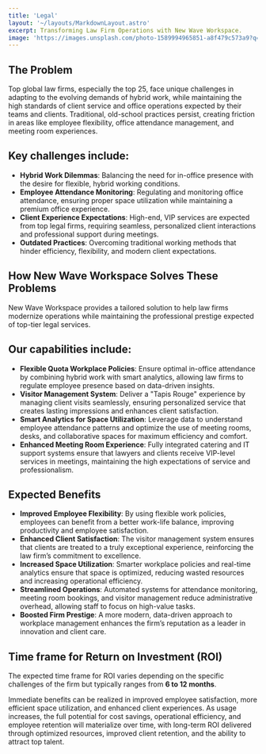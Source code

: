 ```yaml
---
title: 'Legal'
layout: '~/layouts/MarkdownLayout.astro'
excerpt: Transforming Law Firm Operations with New Wave Workspace.
image: 'https://images.unsplash.com/photo-1589994965851-a8f479c573a9?q=80&w=3870&auto=format&fit=crop&ixlib=rb-4.0.3&ixid=M3wxMjA3fDB8MHxwaG90by1wYWdlfHx8fGVufDB8fHx8fA%3D%3D'
---
```


## The Problem

Top global law firms, especially the top 25, face unique challenges in adapting to the evolving demands of hybrid work, while maintaining the high standards of client service and office operations expected by their teams and clients. Traditional, old-school practices persist, creating friction in areas like employee flexibility, office attendance management, and meeting room experiences.

## Key challenges include:

- **Hybrid Work Dilemmas**: Balancing the need for in-office presence with the desire for flexible, hybrid working conditions.
- **Employee Attendance Monitoring**: Regulating and monitoring office attendance, ensuring proper space utilization while maintaining a premium office experience.
- **Client Experience Expectations**: High-end, VIP services are expected from top legal firms, requiring seamless, personalized client interactions and professional support during meetings.
- **Outdated Practices**: Overcoming traditional working methods that hinder efficiency, flexibility, and modern client expectations.

## How New Wave Workspace Solves These Problems

New Wave Workspace provides a tailored solution to help law firms modernize operations while maintaining the professional prestige expected of top-tier legal services.

## Our capabilities include:

- **Flexible Quota Workplace Policies**: Ensure optimal in-office attendance by combining hybrid work with smart analytics, allowing law firms to regulate employee presence based on data-driven insights.
- **Visitor Management System**: Deliver a "Tapis Rouge" experience by managing client visits seamlessly, ensuring personalized service that creates lasting impressions and enhances client satisfaction.
- **Smart Analytics for Space Utilization**: Leverage data to understand employee attendance patterns and optimize the use of meeting rooms, desks, and collaborative spaces for maximum efficiency and comfort.
- **Enhanced Meeting Room Experience**: Fully integrated catering and IT support systems ensure that lawyers and clients receive VIP-level services in meetings, maintaining the high expectations of service and professionalism.

## Expected Benefits

- **Improved Employee Flexibility**: By using flexible work policies, employees can benefit from a better work-life balance, improving productivity and employee satisfaction.
- **Enhanced Client Satisfaction**: The visitor management system ensures that clients are treated to a truly exceptional experience, reinforcing the law firm’s commitment to excellence.
- **Increased Space Utilization**: Smarter workplace policies and real-time analytics ensure that space is optimized, reducing wasted resources and increasing operational efficiency.
- **Streamlined Operations**: Automated systems for attendance monitoring, meeting room bookings, and visitor management reduce administrative overhead, allowing staff to focus on high-value tasks.
- **Boosted Firm Prestige**: A more modern, data-driven approach to workplace management enhances the firm’s reputation as a leader in innovation and client care.

## Time frame for Return on Investment (ROI)

The expected time frame for ROI varies depending on the specific challenges of the firm but typically ranges from **6 to 12 months**. 

Immediate benefits can be realized in improved employee satisfaction, more efficient space utilization, and enhanced client experiences. As usage increases, the full potential for cost savings, operational efficiency, and employee retention will materialize over time, with long-term ROI delivered through optimized resources, improved client retention, and the ability to attract top talent.